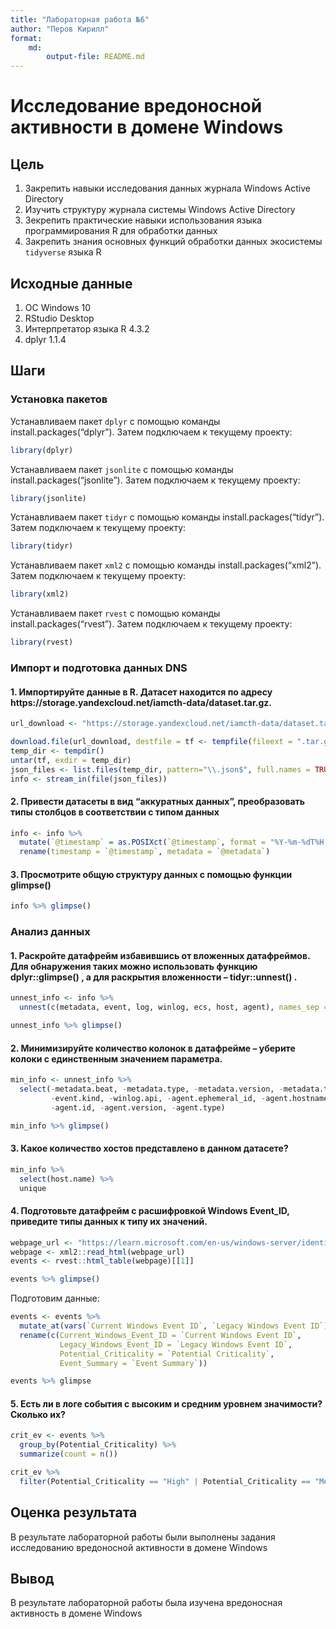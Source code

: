 ```yaml
---
title: "Лабораторная работа №6"
author: "Перов Кирилл"
format: 
    md:
        output-file: README.md
---
```


# Исследование вредоносной активности в домене Windows

## Цель

1.  Закрепить навыки исследования данных журнала Windows Active Directory
2.  Изучить структуру журнала системы Windows Active Directory
3.  Зекрепить практические навыки использования языка программирования R для обработки данных
4.  Закрепить знания основных функций обработки данных экосистемы `tidyverse` языка R

## Исходные данные

1.  ОС Windows 10
2.  RStudio Desktop
3.  Интерпретатор языка R 4.3.2
4.  dplyr 1.1.4

## Шаги

### Установка пакетов

Устанавливаем пакет `dplyr` с помощью команды install.packages("dplyr"). Затем подключаем к текущему проекту:
```r
library(dplyr)
```

Устанавливаем пакет `jsonlite` с помощью команды install.packages("jsonlite"). Затем подключаем к текущему проекту:
```r
library(jsonlite)
```

Устанавливаем пакет `tidyr` с помощью команды install.packages("tidyr"). Затем подключаем к текущему проекту:
```r
library(tidyr)
```

Устанавливаем пакет `xml2` с помощью команды install.packages("xml2"). Затем подключаем к текущему проекту:
```r
library(xml2)
```

Устанавливаем пакет `rvest` с помощью команды install.packages("rvest"). Затем подключаем к текущему проекту:
```r
library(rvest)
```

### Импорт и подготовка данных DNS

#### 1. Импортируйте данные в R. Датасет находится по адресу https://storage.yandexcloud.net/iamcth-data/dataset.tar.gz.

```r
url_download <- "https://storage.yandexcloud.net/iamcth-data/dataset.tar.gz"

download.file(url_download, destfile = tf <- tempfile(fileext = ".tar.gz"), mode = "wb")
temp_dir <- tempdir()
untar(tf, exdir = temp_dir)
json_files <- list.files(temp_dir, pattern="\\.json$", full.names = TRUE, recursive = TRUE)
info <- stream_in(file(json_files))
```

#### 2. Привести датасеты в вид "аккуратных данных", преобразовать типы столбцов в соответствии с типом данных

```r
info <- info %>%
  mutate(`@timestamp` = as.POSIXct(`@timestamp`, format = "%Y-%m-%dT%H:%M:%OSZ", tz = "UTC")) %>%
  rename(timestamp = `@timestamp`, metadata = `@metadata`)
```

#### 3. Просмотрите общую структуру данных с помощью функции glimpse()

```r
info %>% glimpse()
```

### Анализ данных

#### 1. Раскройте датафрейм избавившись от вложенных датафреймов. Для обнаружения таких можно использовать функцию dplyr::glimpse() , а для раскрытия вложенности -- tidyr::unnest() .

```r
unnest_info <- info %>%
  unnest(c(metadata, event, log, winlog, ecs, host, agent), names_sep = ".")

unnest_info %>% glimpse()
```

#### 2. Минимизируйте количество колонок в датафрейме -- уберите колоки с единственным значением параметра.

```r
min_info <- unnest_info %>%
  select(-metadata.beat, -metadata.type, -metadata.version, -metadata.topic, 
         -event.kind, -winlog.api, -agent.ephemeral_id, -agent.hostname, 
         -agent.id, -agent.version, -agent.type)

min_info %>% glimpse()
```

#### 3. Какое количество хостов представлено в данном датасете?

```r
min_info %>%
  select(host.name) %>%
  unique
```

#### 4. Подготовьте датафрейм с расшифровкой Windows Event_ID, приведите типы данных к типу их значений.

```r
webpage_url <- "https://learn.microsoft.com/en-us/windows-server/identity/ad-ds/plan/appendix-l--events-to-monitor"
webpage <- xml2::read_html(webpage_url)
events <- rvest::html_table(webpage)[[1]]

events %>% glimpse()
```

Подготовим данные:

```r
events <- events %>%
  mutate_at(vars(`Current Windows Event ID`, `Legacy Windows Event ID`), as.integer) %>%
  rename(c(Current_Windows_Event_ID = `Current Windows Event ID`, 
           Legacy_Windows_Event_ID = `Legacy Windows Event ID`, 
           Potential_Criticality = `Potential Criticality`, 
           Event_Summary = `Event Summary`))

events %>% glimpse
```

#### 5. Есть ли в логе события с высоким и средним уровнем значимости? Сколько их?

```r
crit_ev <- events %>% 
  group_by(Potential_Criticality) %>%
  summarize(count = n())

crit_ev %>%
  filter(Potential_Criticality == "High" | Potential_Criticality == "Medium" | Potential_Criticality == "Medium to High") 
```


## Оценка результата

В результате лабораторной работы были выполнены задания исследованию вредоносной активности в домене Windows

## Вывод

В результате лабораторной работы была изучена вредоносная активность в домене Windows
